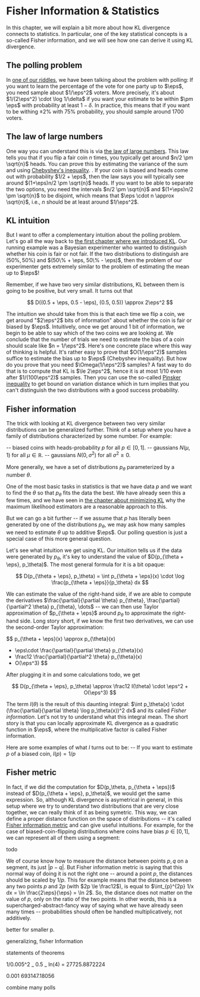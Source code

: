 # Fisher Information & Statistics

In this chapter, we will explain a bit more about how KL divergence connects to statistics. In particular, one of the key statistical concepts is a so-called Fisher information, and we will see how one can derive it using KL divergence.

## The polling problem

In [one of our riddles](00-introduction), we have been talking about the problem with polling: If you want to learn the percentage of the vote for one party up to $\eps$, you need sample about $1/\eps^2$ voters. <Footnote>More precisely, it's about $1/(2\eps^2) \cdot \log 1/\delta$ if you want your estimate to be within $\pm \eps$ with probability at least $1-\delta$. In practice, this means that if you want to be withing $\pm 2\%$ with 75\% probability, you should sample around 1700 voters. </Footnote>

## The law of large numbers

One way you can understand this is via [the law of large numbers](https://en.wikipedia.org/wiki/Law_of_large_numbers). This law tells you that if you flip a fair coin $n$ times, you typically get around $n/2 \pm \sqrt{n}$ heads. <Footnote>You can prove this by estimating the variance of the sum and using [Chebyshev's inequality](https://en.wikipedia.org/wiki/Chebyshev%27s_inequality). </Footnote>. If your coin is biased and heads come out with probability $1/2 + \eps$, then the law says you will typically see around $(1+\eps)n/2 \pm \sqrt{n}$ heads. If you want to be able to separate the two options, you need the intervals $n/2 \pm \sqrt{n}$ and $(1+\eps)n/2 \pm \sqrt{n}$ to be disjoint, which means that $\eps \cdot n \approx \sqrt{n}$, i.e., $n$ should be at least around $1/\eps^2$.

## KL intuition

But I want to offer a complementary intuition about the polling problem. Let's go all the way back to [the first chapter where we introduced KL](01-definition). Our running example was a Bayesian experimenter who wanted to distinguish whether his coin is fair or not fair. If the two distributions to distinguish are $(50\%, 50\%)$ and $(50\% + \eps, 50\% - \eps)$, then the problem of our experimenter gets extremely similar to the problem of estimating the mean up to $\eps$!

Remember, if we have two very similar distributions, KL between them is going to be positive, but very small. It turns out that

$$
D((0.5 + \eps, 0.5 - \eps), (0.5, 0.5)) \approx 2\eps^2
$$

The intuition we should take from this is that each time we flip a coin, we get around "$2\eps^2$ bits of information" about whether the coin is fair or biased by $\eps$. Intuitively, once we get around 1 bit of information, we begin to be able to say which of the two coins we are looking at. We conclude that the number of trials we need to estimate the bias of a coin should scale like $n = 1/\eps^2$. <Footnote>Here's one concrete place where this way of thinking is helpful. It's rather easy to prove that $O(1/\eps^2)$ samples suffice to estimate the bias up to $\eps$ (Chebyshev inequality). But how do you prove that you need $\Omega(1/\eps^2)$ samples? A fast way to do that is to compute that KL is $\le 2\eps^2$, hence it is at most $1/10$ even after $1/(100\eps^2)$ samples. Then you can use the so-called [Pinsker inequality](https://en.m.wikipedia.org/wiki/Pinsker%27s_inequality) to get bound on variation distance which in turn implies that you can't distinguish the two distributions with a good success probability. </Footnote>

## Fisher information

The trick with looking at KL divergence between two very similar distributions can be generalized further. Think of a setup where you have a family of distributions characterized by some number. For example:

-- biased coins with heads-probability $p$ for all $p \in [0,1]$.
-- gaussians $N(\mu, 1)$ for all $\mu \in \mathbb{R}$.
-- gaussians $N(0, \sigma^2)$ for all $\sigma^2 \ge 0$.

More generally, we have a set of distributions $p_\theta$ parameterized by a number $\theta$.

One of the most basic tasks in statistics is that we have data $p$ and we want to find the $\theta$ so that $p_\theta$ fits the data the best. We have already seen this a few times, and we have seen in [the chapter about minimizing KL]() why the maximum likelihood estimators are a reasonable approach to this.

But we can go a bit further -- if we assume that $p$ has literally been generated by one of the distributions $p_\theta$, we may ask how many samples we need to estimate $\theta$ up to additive $\eps$. Our polling question is just a special case of this more general question.

Let's see what intuition we get using KL. Our intuition tells us if the data were generated by $p_\theta$, it's key to understand the value of $D(p_{\theta + \eps}, p_\theta)$. The most general formula for it is a bit opaque:

$$
D(p_{\theta + \eps}, p_\theta) = \int p_{\theta + \eps}(x) \cdot \log \frac{p_{\theta + \eps}}{p_\theta} dx
$$

We can estimate the value of the right-hand side, if we are able to compute the derivatives $\frac{\partial}{\partial \theta} p_{\theta}, \frac{\partial}{\partial^2 \theta} p_{\theta}, \dots$ -- we can then use Taylor approximation of $p_{\theta + \eps}$ around $p_\theta$ to approximate the right-hand side. Long story short, if we know the first two derivatives, we can use the second-order Taylor approximation:

$$
p_{\theta + \eps}(x)
\approx
p_{\theta}(x)
+ \eps\cdot \frac{\partial}{\partial \theta} p_{\theta}(x)
+ \frac12 \frac{\partial}{\partial^2 \theta} p_{\theta}(x)
+ O(\eps^3)
$$

After plugging it in and some calculations <Footnote>todo</Footnote>, we get

$$
D(p_{\theta + \eps}, p_\theta) \approx \frac12 I(\theta) \cdot \eps^2 + O(\eps^3)
$$

The term $I(\theta)$ is the result of this daunting integral: $\int p_\theta(x) \cdot (\frac{\partial}{\partial \theta} \log p_\theta(x))^2 dx$ and its called _Fisher information_. Let's not try to understand what this integral mean. The short story is that you can locally approximate KL divergence as a quadratic function in $\eps$, where the multiplicative factor is called Fisher information.

Here are some examples of what $I$ turns out to be:
-- If you want to estimate $p$ of a biased coin, $I(p) = 1/p$

## Fisher metric

In fact, if we did the computation for $D(p_\theta, p_{\theta + \eps})$ instead of $D(p_{\theta + \eps}, p_\theta)$, we would get the same expression. So, although KL divergence is asymetrical in general, in this setup where we try to understand two distributions that are very close together, we can really think of it as being symetric. This way, we can define a proper distance function on the space of distributions -- it's called [Fisher information metric](https://en.wikipedia.org/wiki/Fisher_information_metric) and can give useful intuitions. For example, for the case of biased-coin-flipping distributions where coins have bias $p \in [0,1]$, we can represent all of them using a segment:

todo

We of course know how to measure the distance between points $p,q$ on a segment, its just $|p-q|$.
But Fisher information metric is saying that this normal way of doing it is not the right one -- around a point $p$, the distances should be scaled by $1/p$. This for example means that the distance between any two points $p$ and $2p$ (with $2p \le \frac12$), is equal to $\int_{p}^{2p} 1/x dx = \ln \frac{2\eps}{\eps} = \ln 2$. So, the distance does not matter on the value of $p$, only on the ratio of the two points. In other words, this is a supercharged-abstract-fancy way of saying what we have already seen many times -- probabilities should often be handled multiplicatively, not additively.

better for smaller p.

generalizing, fisher Information

statements of theorems

1/0.005^2 _ 0.5 _ ln(4) = 27725.8872224

0.001 693147.18056

combine many polls
